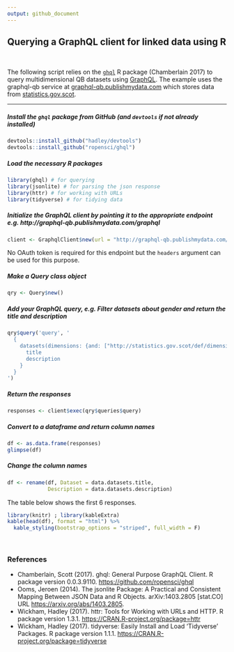 ```yaml
---
output: github_document
---
```


## Querying a GraphQL client for linked data using R

<br />

The following script relies on the [`ghql`](https://github.com/ropensci/ghql) R package (Chamberlain 2017) to query multidimensional QB datasets using [GraphQL](http://graphql.org/). The example uses the graphql-qb service at [graphql-qb.publishmydata.com](graphql-qb.publishmydata.com) which stores data from [statistics.gov.scot](statistics.gov.scot).

---

##### Install the `ghql` package from GitHub (and `devtools` if not already installed)
```r
devtools::install_github("hadley/devtools")
devtools::install_github("ropensci/ghql")
```

##### Load the necessary R packages
```r
library(ghql) # for querying 
library(jsonlite) # for parsing the json response
library(httr) # for working with URLs
library(tidyverse) # for tidying data
```

##### Initialize the GraphQL client by pointing it to the appropriate endpoint e.g. http://graphql-qb.publishmydata.com/graphql
```r
client <- GraphqlClient$new(url = "http://graphql-qb.publishmydata.com/graphql")
```

No OAuth token is required for this endpoint but the `headers` argument can be used for this purpose.

##### Make a Query class object
```r
qry <- Query$new()
```

##### Add your GraphQL query, e.g. Filter datasets about gender and return the title and description
```r
qry$query('query', '
  {
    datasets(dimensions: {and: ["http://statistics.gov.scot/def/dimension/gender"]}) {
      title
      description
    }
  }
')
```

##### Return the responses
```r
responses <- client$exec(qry$queries$query)
```

##### Convert to a dataframe and return column names
```r
df <- as.data.frame(responses)
glimpse(df)
```

##### Change the column names
```r
df <- rename(df, Dataset = data.datasets.title,
             Description = data.datasets.description)
```

The table below shows the first 6 responses.

```r
library(knitr) ; library(kableExtra)
kable(head(df), format = "html") %>%
  kable_styling(bootstrap_options = "striped", full_width = F)
```

<br />

### References

- Chamberlain, Scott (2017). ghql: General Purpose GraphQL Client. R package version 0.0.3.9110. [https://github.com/ropensci/ghql](https://github.com/ropensci/ghql)      
- Ooms, Jeroen (2014). The jsonlite Package: A Practical and Consistent Mapping Between JSON Data and R Objects. arXiv:1403.2805 [stat.CO] URL [https://arxiv.org/abs/1403.2805](https://arxiv.org/abs/1403.2805).  
- Wickham, Hadley (2017). httr: Tools for Working with URLs and HTTP. R package version 1.3.1. [https://CRAN.R-project.org/package=httr](https://CRAN.R-project.org/package=httr)  
- Wickham, Hadley (2017). tidyverse: Easily Install and Load 'Tidyverse' Packages. R package version 1.1.1. [https://CRAN.R-project.org/package=tidyverse](https://CRAN.R-project.org/package=tidyverse)


